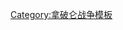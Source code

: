 {{Campaign
|name=[[俄法战争]]
|raw_name=Campaignbox Napoleon's invasion of Russia
|listclass = hlist
|battles=
* [[伊考戰役|伊考]]
* [[薩塔諾夫卡戰役|薩塔諾夫卡]]
* [[奧斯錯夫諾戰役|奧斯錯夫諾]]
* [[维捷布斯克之战 (1812年)|維捷布斯克]]
* [[戈羅德奇諾戰役|戈羅德奇諾]]
* [[第一次克拉斯諾伊戰役|第一次克拉斯諾伊]]
* [[斯摩棱斯克戰役 (1812年)|斯摩棱斯克]]
* [[第一次波拉次克戰役|第一次波拉次克]]
* [[瓦魯提諾戰役|瓦魯提諾]]
* [[謝瓦爾迪諾戰役|謝瓦爾迪諾]]
* [[博罗金诺战役|博羅金諾]]
* [[法國占領莫斯科|莫斯科]]
* [[梅索森戰役|梅索森]]
* [[塔魯提諾戰役|塔魯提諾]]
* [[小雅羅斯拉夫韋茨戰役|小雅羅斯拉夫韋茨]]
* [[第二次波拉次克戰役|第二次波拉次克]]
* [[斯薩斯尼基戰役|斯薩斯尼基]]
* [[維亞濟馬戰役|維亞濟馬]]
* [[斯摩利亞尼戰役|斯摩利亞尼]]
* [[瓦夫卡維斯克戰役|瓦夫卡維斯克]]
* [[卡拉斯諾伊戰役|卡拉斯諾伊]] 
* [[洛施尼薩戰役|洛施尼薩]]
* [[別列津納河戰役|別列津納河]]
}}<noinclude>[[Category:拿破仑战争模板]]
</noinclude>